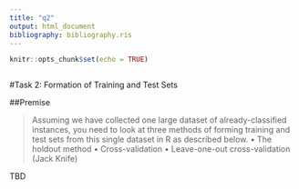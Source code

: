 ```yaml
---
title: "q2"
output: html_document
bibliography: bibliography.ris
---
```



```r
knitr::opts_chunk$set(echo = TRUE)
```


```r
```

<section>

#Task 2: Formation of Training and Test Sets

##Premise

>Assuming we have collected one large dataset of already-classified instances, you need to look at three methods
of forming training and test sets from this single dataset in R as described below.
>• The holdout method
>• Cross-validation
>• Leave-one-out cross-validation (Jack Knife)

<!--
Formation of training and test sets from in R using the methods below.
• The holdout method 5
• Cross-validation 5
• Leave-one-out cross-validation (Jack Knife) 5
-->

TBD

</section>

